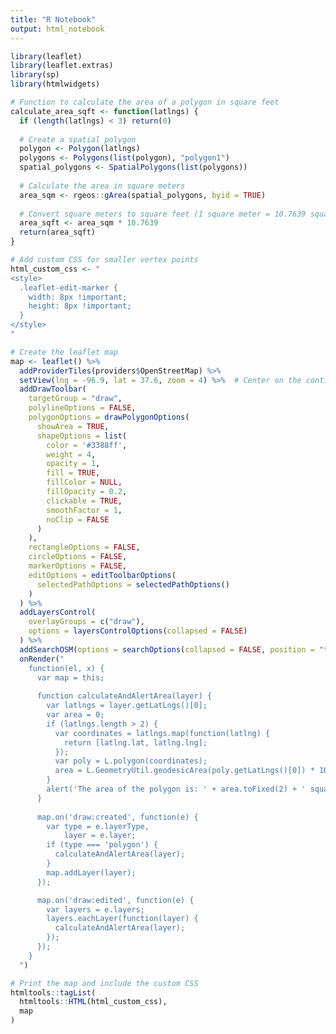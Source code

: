 ---
title: "R Notebook"
output: html_notebook
---

```{r}
library(leaflet)
library(leaflet.extras)
library(sp)
library(htmlwidgets)

# Function to calculate the area of a polygon in square feet
calculate_area_sqft <- function(latlngs) {
  if (length(latlngs) < 3) return(0)
  
  # Create a spatial polygon
  polygon <- Polygon(latlngs)
  polygons <- Polygons(list(polygon), "polygon1")
  spatial_polygons <- SpatialPolygons(list(polygons))
  
  # Calculate the area in square meters
  area_sqm <- rgeos::gArea(spatial_polygons, byid = TRUE)
  
  # Convert square meters to square feet (1 square meter = 10.7639 square feet)
  area_sqft <- area_sqm * 10.7639
  return(area_sqft)
}

# Add custom CSS for smaller vertex points
html_custom_css <- "
<style>
  .leaflet-edit-marker {
    width: 8px !important;
    height: 8px !important;
  }
</style>
"

# Create the leaflet map
map <- leaflet() %>%
  addProviderTiles(providers$OpenStreetMap) %>%
  setView(lng = -96.9, lat = 37.6, zoom = 4) %>%  # Center on the continental United States
  addDrawToolbar(
    targetGroup = "draw",
    polylineOptions = FALSE,
    polygonOptions = drawPolygonOptions(
      showArea = TRUE,
      shapeOptions = list(
        color = '#3388ff',
        weight = 4,
        opacity = 1,
        fill = TRUE,
        fillColor = NULL,
        fillOpacity = 0.2,
        clickable = TRUE,
        smoothFactor = 1,
        noClip = FALSE
      )
    ),
    rectangleOptions = FALSE,
    circleOptions = FALSE,
    markerOptions = FALSE,
    editOptions = editToolbarOptions(
      selectedPathOptions = selectedPathOptions()
    )
  ) %>%
  addLayersControl(
    overlayGroups = c("draw"),
    options = layersControlOptions(collapsed = FALSE)
  ) %>%
  addSearchOSM(options = searchOptions(collapsed = FALSE, position = "topleft")) %>%  # Move search bar to top left
  onRender("
    function(el, x) {
      var map = this;
      
      function calculateAndAlertArea(layer) {
        var latlngs = layer.getLatLngs()[0];
        var area = 0;
        if (latlngs.length > 2) {
          var coordinates = latlngs.map(function(latlng) {
            return [latlng.lat, latlng.lng];
          });
          var poly = L.polygon(coordinates);
          area = L.GeometryUtil.geodesicArea(poly.getLatLngs()[0]) * 10.7639; // Convert to square feet
        }
        alert('The area of the polygon is: ' + area.toFixed(2) + ' square feet');
      }
      
      map.on('draw:created', function(e) {
        var type = e.layerType,
            layer = e.layer;
        if (type === 'polygon') {
          calculateAndAlertArea(layer);
        }
        map.addLayer(layer);
      });

      map.on('draw:edited', function(e) {
        var layers = e.layers;
        layers.eachLayer(function(layer) {
          calculateAndAlertArea(layer);
        });
      });
    }
  ")

# Print the map and include the custom CSS
htmltools::tagList(
  htmltools::HTML(html_custom_css),
  map
)



```






